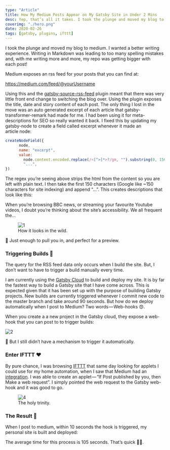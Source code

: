 ```yaml
---
type: "Article"
title: How My Medium Posts Appear on My Gatsby Site in Under 2 Mins
desc: Yep, that’s all it takes. I took the plunge and moved my blog to medium. Transitioning to Medium Posts 📝 I wanted a better writing experience. Writing in Markdown was leading to too many spelling mistakes and, with me writing more and more, my repo...
coverimg: "./hero.png"
date: 2020-02-26
tags: [gatsby, plugins, ifttt]
---
```


I took the plunge and moved my blog to medium. I wanted a better writing experience. Writing in Markdown was leading to too many spelling mistakes and, with me writing more and more, my repo was getting bigger with each post!

Medium exposes an rss feed for your posts that you can find at:

https://medium.com/feed/@yourUsername

Using this and the [gatsby-source-rss-feed](https://www.gatsbyjs.org/packages/gatsby-source-rss-feed/?=source%20rss) plugin meant that there was very little front end change to switching the blog over. Using the plugin exposes the title, date and story content of each post. The only thing I lost in the move was an auto generated excerpt of each article that gatsby-transformer-remark had made for me. I had been using it for meta-descriptions for SEO so really wanted it back. I fixed this by updating my gatsby-node to create a field called excerpt whenever it made an article node:
```js
createNodeField({  
      node,  
      name: "excerpt",  
      value:  
        node.content.encoded.replace(/<[^>]*>?/gm, "").substring(0, 150) +  
        "...",  
})
```
The regex you’re seeing above strips the html from the content so you are left with plain text. I then take the first 150 characters (Google like ~150 characters for site indexing) and append “…”. This creates descriptions that look like this:

When you’re browsing BBC news, or streaming your favourite Youtube videos, I doubt you’re thinking about the site’s accessibility. We all frequent the...

<figure>
  <img src="./1.png" alt="1"/>
  <figcaption>How it looks in the wild.</figcaption>
</figure>

🎉 Just enough to pull you in, and perfect for a preview.

### Triggering Builds 🔨

The query for the RSS feed data only occurs when I build the site. But, I don’t want to have to trigger a build manually every time.

I am currently using the [Gatsby Cloud](https://www.gatsbyjs.com/) to build and deploy my site. It is by far the fastest way to build a Gatsby site that I have come across. This is expected given that it has been set up with the purpose of building Gatsby projects. New builds are currently triggered whenever I commit new code to the master branch and take around 90 seconds. But how do we deploy automatically when I post to Medium? Two words — Web-hooks 😍.

When you create a a new project in the Gatsby cloud, they expose a web-hook that you can post to to trigger builds:

![2](./2.png)

🤔 But I still didn’t have a mechanism to trigger it automatically.

### Enter IFTTT ❤️

By pure chance, I was browsing [IFTTT](https://ifttt.com/) that same day looking for applets I could use for my home automation, when I saw that Medium had an [integration](https://ifttt.com/medium). I was able to create an applet — “If Post published by you, then Make a web request”. I simply pointed the web request to the Gatsby web-hook and it was good to go.


<figure>
  <img src="./4.png" alt="4"/>
  <figcaption>The holy trinity.</figcaption>
</figure>

### The Result 🏁

When I post to medium, within 10 seconds the hook is triggered, my personal site is built and deployed:


The average time for this process is 105 seconds. That’s quick 🏃‍♂️.
